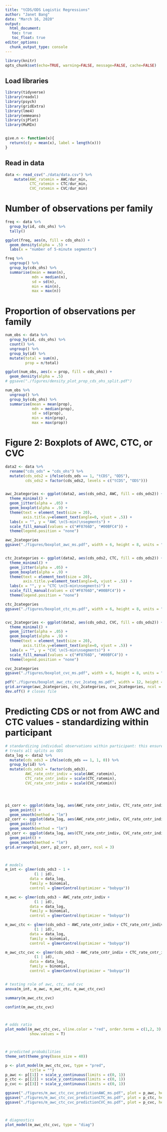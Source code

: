 ```yaml
---
title: "tCDS/ODS Logistic Regressions"
author: "Janet Bang"
date: "March 16, 2020"
output:
  html_document: 
   toc: true
   toc_float: true
editor_options: 
  chunk_output_type: console
---
```


```r
library(knitr)
opts_chunk$set(echo=TRUE, warning=FALSE, message=FALSE, cache=FALSE)
```

## Load libraries
```r
library(tidyverse)
library(readxl)
library(psych)
library(gridExtra)
library(lme4)
library(emmeans)
library(sjPlot)
library(MuMIn)


give.n <- function(x){
  return(c(y = mean(x), label = length(x)))
}
```


## Read in data
```r
data <- read_csv("./data/data.csv") %>% 
    mutate(AWC_ratemin = AWC/dur_min, 
           CTC_ratemin = CTC/dur_min, 
           CVC_ratemin = CVC/dur_min) 
```


# Number of observations per family
```r
freq <- data %>% 
  group_by(id, cds_ohs) %>% 
  tally()

ggplot(freq, aes(n, fill = cds_ohs)) + 
  geom_density(alpha = .5) + 
  labs(x = "number of 5-minute segments")

freq %>% 
  ungroup() %>% 
  group_by(cds_ohs) %>% 
  summarise(mean = mean(n),
            mdn = median(n),
            sd = sd(n), 
            min = min(n), 
            max = max(n))
```



# Proportion of observations per family
```r
num_obs <- data %>% 
  group_by(id, cds_ohs) %>% 
  count() %>% 
  ungroup() %>% 
  group_by(id) %>% 
  mutate(total = sum(n), 
         prop = n/total)

ggplot(num_obs, aes(x = prop, fill = cds_ohs)) + 
  geom_density(alpha = .5)
# ggsave("./figures/density_plot_prop_cds_ohs_split.pdf")

num_obs %>% 
  ungroup() %>% 
  group_by(cds_ohs) %>% 
  summarise(mean = mean(prop),
            mdn = median(prop),
            sd = sd(prop), 
            min = min(prop), 
            max = max(prop))
```



# Figure 2: Boxplots of AWC, CTC, or CVC
```r
data2 <- data %>% 
  rename("cds_ods" = "cds_ohs") %>% 
  mutate(cds_ods2 = ifelse(cds_ods == 1, "tCDS", "ODS"), 
         cds_ods2 = factor(cds_ods2, levels = c("tCDS", "ODS")))


awc_2categories <- ggplot(data2, aes(cds_ods2, AWC, fill = cds_ods2)) + 
  theme_minimal() + 
  geom_jitter(alpha = .05) + 
  geom_boxplot(alpha = .9) + 
  theme(text = element_text(size = 20), 
        axis.title.y=element_text(angle=0, vjust = .5)) + 
  labs(x = "", y = "AWC \n(5-min)\nsegments") +  
  scale_fill_manual(values = c("#F8766D", "#00BFC4")) + 
  theme(legend.position = "none") 

awc_2categories
ggsave("./figures/boxplot_awc_ms.pdf", width = 6, height = 8, units = "in")


ctc_2categories <- ggplot(data2, aes(cds_ods2, CTC, fill = cds_ods2)) + 
  theme_minimal() + 
  geom_jitter(alpha = .05) + 
  geom_boxplot(alpha = .9) + 
  theme(text = element_text(size = 20), 
        axis.title.y=element_text(angle=0, vjust = .5)) + 
  labs(x = "", y = "CTC \n(5-min\nsegments)") +  
  scale_fill_manual(values = c("#F8766D","#00BFC4")) + 
  theme(legend.position = "none") 

ctc_2categories
ggsave("./figures/boxplot_ctc_ms.pdf", width = 6, height = 8, units = "in")


cvc_2categories <- ggplot(data2, aes(cds_ods2, CVC, fill = cds_ods2)) + 
  theme_minimal() + 
  geom_jitter(alpha = .05) + 
  geom_boxplot(alpha = .9) + 
  theme(text = element_text(size = 20), 
        axis.title.y=element_text(angle=0, vjust = .5)) + 
  labs(x = "", y = "CVC \n(5-min\nsegments)") +  
  scale_fill_manual(values = c("#F8766D", "#00BFC4")) + 
  theme(legend.position = "none") 

cvc_2categories
ggsave("./figures/boxplot_cvc_ms.pdf", width = 6, height = 8, units = "in")

pdf("./figures/boxplot_awc_ctc_cvc_2categ_ms.pdf", width = 12, height = 6) # Open a new pdf file
grid.arrange(awc_2categories, ctc_2categories, cvc_2categories, ncol = 3)
dev.off() # closes file

```



# Predicting CDS or not from AWC and CTC values - standardizing within participant
```r
# standardizing individual observations within participant: this ensures that everyone's value is the same relative distance from their own mean
# treats all splits as ODS
data_log <- data2 %>% 
  mutate(cds_ods3 = ifelse(cds_ods == 1, 1, 0)) %>% 
  group_by(id) %>%
  mutate(cds_ods3 = factor(cds_ods3), 
         AWC_rate_cntr_indiv = scale(AWC_ratemin), 
         CTC_rate_cntr_indiv = scale(CTC_ratemin), 
         CVC_rate_cntr_indiv = scale(CVC_ratemin))




p1_corr <- ggplot(data_log, aes(AWC_rate_cntr_indiv, CTC_rate_cntr_indiv)) + 
  geom_point() + 
  geom_smooth(method = "lm")
p2_corr <- ggplot(data_log, aes(AWC_rate_cntr_indiv, CVC_rate_cntr_indiv)) + 
  geom_point() + 
  geom_smooth(method = "lm")
p3_corr <- ggplot(data_log, aes(CTC_rate_cntr_indiv, CVC_rate_cntr_indiv)) + 
  geom_point() + 
  geom_smooth(method = "lm")
grid.arrange(p1_corr, p2_corr, p3_corr, ncol = 3)



# models
m_int <- glmer(cds_ods3 ~ 1 + 
             (1 | id), 
           data = data_log, 
           family = binomial,
           control = glmerControl(optimizer = "bobyqa"))

m_awc <- glmer(cds_ods3 ~ AWC_rate_cntr_indiv + 
             (1 | id), 
           data = data_log, 
           family = binomial,
           control = glmerControl(optimizer = "bobyqa"))

m_awc_ctc <- glmer(cds_ods3 ~ AWC_rate_cntr_indiv + CTC_rate_cntr_indiv + 
             (1 | id), 
           data = data_log, 
           family = binomial,
           control = glmerControl(optimizer = "bobyqa"))

m_awc_ctc_cvc <- glmer(cds_ods3 ~ AWC_rate_cntr_indiv + CTC_rate_cntr_indiv +  CVC_rate_cntr_indiv +
             (1 | id), 
           data = data_log, 
           family = binomial,
           control = glmerControl(optimizer = "bobyqa"))


# testing role of awc, ctc, and cvc
anova(m_int, m_awc, m_awc_ctc, m_awc_ctc_cvc)

summary(m_awc_ctc_cvc)

confint(m_awc_ctc_cvc)



# odds ratio
plot_model(m_awc_ctc_cvc, vline.color = "red", order.terms = c(1,2, 3), 
           show.values = T)



# predicted probabilities
theme_set(theme_grey(base_size = 40))

p <- plot_model(m_awc_ctc_cvc, type = "pred", 
           title = "")
p_awc <- p[[1]] + scale_y_continuous(limits = c(0, 1))
p_ctc <- p[[2]] + scale_y_continuous(limits = c(0, 1))
p_cvc <- p[[3]] + scale_y_continuous(limits = c(0, 1))

ggsave("./figures/m_awc_ctc_cvc_predictionAWC_ms.pdf", plot = p_awc, height = 8, width = 8, units = "in")
ggsave("./figures/m_awc_ctc_cvc_predictionCTC_ms.pdf", plot = p_ctc, height = 8, width = 8, units = "in")
ggsave("./figures/m_awc_ctc_cvc_predictionCVC_ms.pdf", plot = p_cvc, height = 8, width = 8, units = "in")



# diagnostics
plot_model(m_awc_ctc_cvc, type = "diag")
```